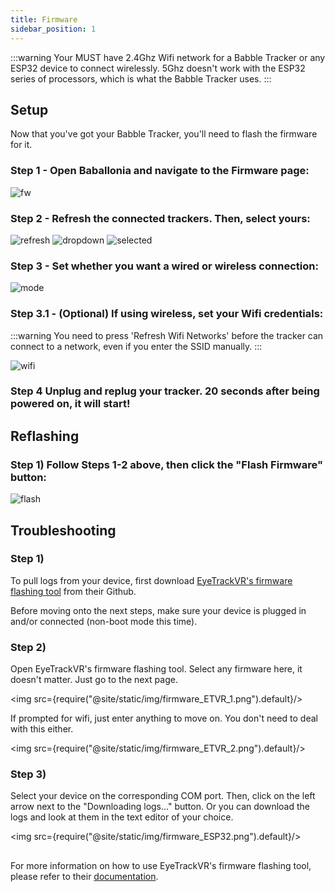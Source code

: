 ```yaml
---
title: Firmware
sidebar_position: 1
---
```


:::warning 
Your MUST have 2.4Ghz Wifi network for a Babble Tracker or any ESP32 device to connect wirelessly. 
5Ghz doesn't work with the ESP32 series of processors, which is what the Babble Tracker uses.
::: 


## Setup

Now that you've got your Babble Tracker, you'll need to flash the firmware for it.

### Step 1 - Open Baballonia and navigate to the Firmware page:

![fw](@site\static\img\avalonia\firmware\new\fw.png)

### Step 2 - Refresh the connected trackers. Then, select yours:

![refresh](@site\static\img\avalonia\firmware\new\refresh.png)
![dropdown](@site\static\img\avalonia\firmware\new\dropdown.png)
![selected](@site\static\img\avalonia\firmware\new\selected.png)

### Step 3 - Set whether you want a wired or wireless connection:

![mode](@site\static\img\avalonia\firmware\new\mode.png)

### Step 3.1 - (Optional) If using wireless, set your Wifi credentials:

:::warning
You need to press 'Refresh Wifi Networks' before the tracker can connect to a network, even if you enter the SSID manually.
:::

![wifi](@site\static\img\avalonia\firmware\new\wifi.png)

### Step 4 Unplug and replug your tracker. 20 seconds after being powered on, it will start!

## Reflashing

### Step 1) Follow Steps 1-2 above, then click the "Flash Firmware" button:

![flash](@site\static\img\avalonia\firmware\new\flash.png)

## Troubleshooting

### Step 1)
To pull logs from your device, first download [EyeTrackVR's firmware flashing tool](https://github.com/EyeTrackVR/FirmwareFlashingTool/releases) from their Github. 

Before moving onto the next steps, make sure your device is plugged in and/or connected (non-boot mode this time).

### Step 2)
Open EyeTrackVR's firmware flashing tool. Select any firmware here, it doesn't matter. Just go to the next page. 

<img src={require("@site/static/img/firmware_ETVR_1.png").default}/>

If prompted for wifi, just enter anything to move on. You don't need to deal with this either.

<img src={require("@site/static/img/firmware_ETVR_2.png").default}/>

### Step 3)
Select your device on the corresponding COM port. Then, click on the left arrow next to the "Downloading logs..." button. Or you can download the logs and look at them in the text editor of your choice.

<img src={require("@site/static/img/firmware_ESP32.png").default}/>

##

For more information on how to use EyeTrackVR's firmware flashing tool, please refer to their [documentation](https://docs.eyetrackvr.dev/firmware_guide/flashing_tool).
